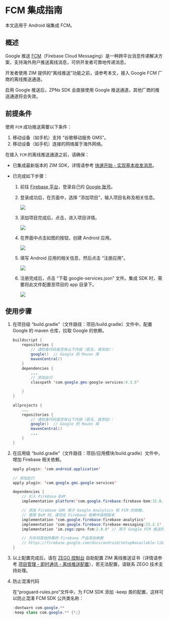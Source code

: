 # FCM 集成指南


<Note title="说明">
本文适用于 Android 端集成 FCM。
</Note>

## 概述

Google 推送 [FCM](https://firebase.google.com)（Firebase Cloud Messaging）是一种跨平台消息传递解决方案，支持海外用户推送离线消息，可供开发者可靠地传递消息。

开发者使用 ZIM 提供的“离线推送”功能之前，请参考本文，接入 Google FCM 厂商的离线推送通道。  

<Warning title="注意">
启用 Google 推送后，ZPNs SDK 会直接使用 Google 推送通道，其他厂商的推送通道将会失效。
</Warning>

## 前提条件

使用 `FCM` 成功推送需要以下条件：
 
1. 移动设备（如手机）支持 “谷歌移动服务 GMS”。
2. 移动设备（如手机）连接的网络属于海外网络。

在接入 `FCM` 的离线推送通道之前，请确保：

- 已集成最新版本的 ZIM SDK，详情请参考 [快速开始 - 实现基本收发消息](./../Send%20and%20receive%20messages.mdx)。
- 已完成如下步骤：

    1. 前往 [Firebase 平台](https://console.firebase.google.com/)，登录自己的 [Google 账号](https://support.google.com/accounts/answer/27441?hl=zh-Hans&ref_topic=3382296)。
    
    2. 登录成功后，在页面中，选择 “添加项目”，输入项目名称及相关信息。
    
        <Frame width="512" height="auto" caption=""><img src="https://doc-media.zego.im/sdk-doc/Pics/ZIM/Android/add_project.png" /></Frame>
    
    3. 添加项目完成后，点击，进入项目详情。

        <Frame width="512" height="auto" caption=""><img src="https://doc-media.zego.im/sdk-doc/Pics/ZIM/Android/project_info.png" /></Frame>

    4. 在界面中点击如图的按钮，创建 Android 应用。

        <Frame width="512" height="auto" caption=""><img src="https://doc-media.zego.im/sdk-doc/Pics/ZIM/Android/create_app.png" /></Frame>

    5. 填写 Android 应用的相关信息，然后点击 “注册应用”。

        <Frame width="512" height="auto" caption=""><img src="https://doc-media.zego.im/sdk-doc/Pics/ZIM/Android/add_app_info.png" /></Frame>

    6. 注册完成后，点击 “下载 google-services.json” 文件。集成 SDK 时，需要将此文件配置至项目的 app 目录下。

        <Frame width="512" height="auto" caption=""><img src="https://doc-media.zego.im/sdk-doc/Pics/ZIM/Android/download_google_json.png" /></Frame>
   
## 使用步骤

1. 在项目级 “build.gradle”（文件路径：项目/build.gradle）文件中，配置 Google 的 maven 仓库，拉取 Google 的依赖。

    ```java
    buildscript {
        repositories {
            // 请检查代码是否有以下内容（若无，请添加）：
            google()  // Google 的 Maven 库
            mavenCentral()
        }
        dependencies {
            ...
            // 添加此行
            classpath 'com.google.gms:google-services:4.3.5'

        }
    }

    allprojects {
        ...
        repositories {
            // 请检查代码是否有以下内容（若无，请添加）：
            google()  // Google 的 Maven 库
            mavenCentral()
            ...
        }
    }
    ```

2. 在应用级 “build.gradle”（文件路径：项目/应用模块/build.gradle）文件中，增加 Firebase 相关依赖。

    ```java
    apply plugin: 'com.android.application'

    // 添加此行
    apply plugin: 'com.google.gms.google-services'

    dependencies {
        // 引入 Firebase BoM
        implementation platform('com.google.firebase:firebase-bom:31.0.2')

        // 添加 Firebase SDK 用于 Google Analytics 和 FCM 的依赖。 
        // 使用 BoM 时，请勿在 Firebase 依赖中指明版本
        implementation 'com.google.firebase:firebase-analytics'
        implementation 'com.google.firebase:firebase-messaging:23.2.1' 
        implementation 'im.zego:zpns-fcm:2.8.0' // 用于 Google FCM 推送的 ZPNs 包

        // 为任何其他所需的 Firebase 产品添加依赖
        // https://firebase.google.com/docs/android/setup#available-libraries
    }
    ```
    
3. 以上配置完成后，请在 [ZEGO 控制台](https://console.zego.im/) 自助配置 ZIM 离线推送证书（详情请参考 [项目管理 - 即时通讯 - 离线推送配置](https://doc-zh.zego.im/article/16233)），若无法配置，请联系 ZEGO 技术支持处理。

4. 防止混淆代码

    在“proguard-rules.pro”文件中，为 FCM SDK 添加 -keep 类的配置，这样可以防止混淆 FCM SDK 公共类名称：

    ```java
    -dontwarn com.google.**
    -keep class com.google.** {*;}
    ```
